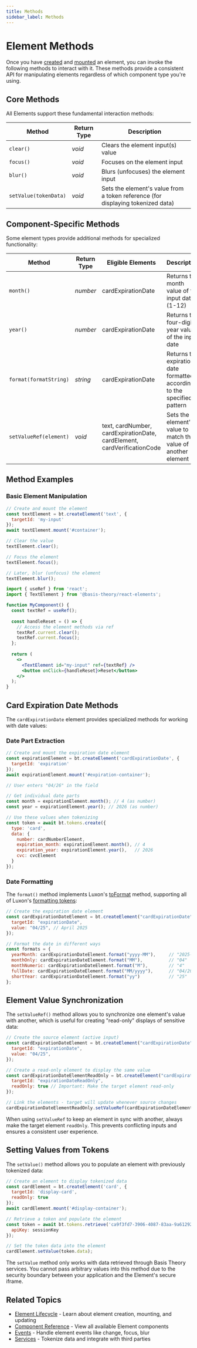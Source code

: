 ```yaml
---
title: Methods
sidebar_label: Methods
---
```



# Element Methods

Once you have [created](/docs/sdks/web/web-elements/lifecycle#creation) and [mounted](/docs/sdks/web/web-elements/lifecycle#mounting) an element, you can invoke the following methods to interact with it. These methods provide a consistent API for manipulating elements regardless of which component type you're using.

## Core Methods

All Elements support these fundamental interaction methods:

| Method | Return Type | Description |
|--------|-------------|-------------|
| `clear()` | _void_ | Clears the element input(s) value |
| `focus()` | _void_ | Focuses on the element input |
| `blur()` | _void_ | Blurs (unfocuses) the element input |
| `setValue(tokenData)` | _void_ | Sets the element's value from a token reference (for displaying tokenized data) |

## Component-Specific Methods

Some element types provide additional methods for specialized functionality:

| Method | Return Type | Eligible Elements | Description |
|--------|-------------|-------------------|-------------|
| `month()` | _number_ | cardExpirationDate | Returns the month value of the input date (1-12) |
| `year()` | _number_ | cardExpirationDate | Returns the four-digit year value of the input date |
| `format(formatString)` | _string_ | cardExpirationDate | Returns the expiration date formatted according to the specified pattern |
| `setValueRef(element)` | _void_ | text, cardNumber, cardExpirationDate, cardElement, cardVerificationCode | Sets the element's value to match the value of another element |

## Method Examples

### Basic Element Manipulation

<Tabs className="bt-tabs">
  <TabItem value="js" label="Web Elements">

```javascript
// Create and mount the element
const textElement = bt.createElement('text', {
  targetId: 'my-input'
});
await textElement.mount('#container');

// Clear the value
textElement.clear();

// Focus the element
textElement.focus();

// Later, blur (unfocus) the element
textElement.blur();
```

  </TabItem>
  <TabItem value="react" label="React Elements">

```jsx
import { useRef } from 'react';
import { TextElement } from '@basis-theory/react-elements';

function MyComponent() {
  const textRef = useRef();
  
  const handleReset = () => {
    // Access the element methods via ref
    textRef.current.clear();
    textRef.current.focus();
  };
  
  return (
    <>
      <TextElement id="my-input" ref={textRef} />
      <button onClick={handleReset}>Reset</button>
    </>
  );
}
```

  </TabItem>
</Tabs>

## Card Expiration Date Methods

The `cardExpirationDate` element provides specialized methods for working with date values:

### Date Part Extraction

```javascript
// Create and mount the expiration date element
const expirationElement = bt.createElement('cardExpirationDate', {
  targetId: 'expiration'
});
await expirationElement.mount('#expiration-container');

// User enters "04/26" in the field

// Get individual date parts
const month = expirationElement.month(); // 4 (as number)
const year = expirationElement.year(); // 2026 (as number)

// Use these values when tokenizing
const token = await bt.tokens.create({
  type: 'card',
  data: {
    number: cardNumberElement,
    expiration_month: expirationElement.month(), // 4
    expiration_year: expirationElement.year(),   // 2026
    cvc: cvcElement
  }
});
```

### Date Formatting

The `format()` method implements Luxon's [toFormat](https://moment.github.io/luxon/api-docs/index.html#datetimetoformat) method, supporting all of Luxon's [formatting tokens](https://moment.github.io/luxon/#/formatting?id=table-of-tokens):

```javascript
// Create the expiration date element
const cardExpirationDateElement = bt.createElement("cardExpirationDate", {
  targetId: "expirationDate",
  value: "04/25", // April 2025
});

// Format the date in different ways
const formats = {
  yearMonth: cardExpirationDateElement.format("yyyy-MM"),     // "2025-04"
  monthOnly: cardExpirationDateElement.format("MM"),          // "04"
  monthNumeric: cardExpirationDateElement.format("M"),        // "4"
  fullDate: cardExpirationDateElement.format("MM/yyyy"),      // "04/2025"
  shortYear: cardExpirationDateElement.format("yy")           // "25"
};
```

## Element Value Synchronization

The `setValueRef()` method allows you to synchronize one element's value with another, which is useful for creating "read-only" displays of sensitive data:

```javascript
// Create the source element (active input)
const cardExpirationDateElement = bt.createElement("cardExpirationDate", {
  targetId: "expirationDate",
  value: "04/25",
});

// Create a read-only element to display the same value
const cardExpirationDateElementReadOnly = bt.createElement("cardExpirationDate", {
  targetId: "expirationDateReadOnly",
  readOnly: true // Important: Make the target element read-only
});

// Link the elements - target will update whenever source changes
cardExpirationDateElementReadOnly.setValueRef(cardExpirationDateElement);
```

<Alert>When using <code>setValueRef</code> to keep an element in sync with another, always make the target element <code>readOnly</code>. This prevents conflicting inputs and ensures a consistent user experience.</Alert>

## Setting Values from Tokens

The `setValue()` method allows you to populate an element with previously tokenized data:

```javascript
// Create an element to display tokenized data
const cardElement = bt.createElement('card', {
  targetId: 'display-card',
  readOnly: true
});
await cardElement.mount('#display-container');

// Retrieve a token and populate the element
const token = await bt.tokens.retrieve('ca9f3fd7-3906-4087-83aa-9a6129221297', {
  apiKey: sessionKey 
});

// Set the token data into the element
cardElement.setValue(token.data);
```

<Alert type={Alerts.WARNING}>The <code>setValue</code> method only works with data retrieved through Basis Theory services. You cannot pass arbitrary values into this method due to the security boundary between your application and the Element's secure iframe.</Alert>

## Related Topics

- [Element Lifecycle](/docs/sdks/web/web-elements/lifecycle) - Learn about element creation, mounting, and updating
- [Component Reference](/docs/sdks/web/web-elements/components) - View all available Element components
- [Events](/docs/sdks/web/web-elements/events) - Handle element events like change, focus, blur
- [Services](/docs/sdks/web/web-elements/services) - Tokenize data and integrate with third parties